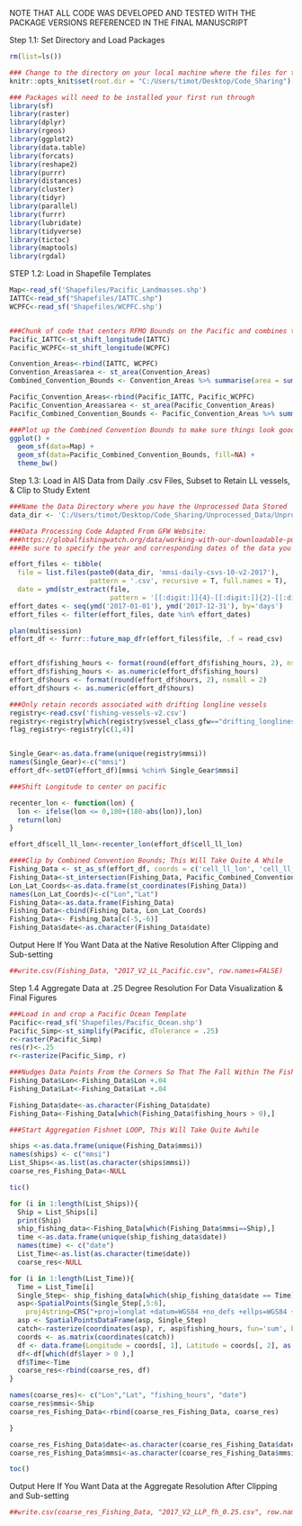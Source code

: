 NOTE THAT ALL CODE WAS DEVELOPED AND TESTED WITH THE PACKAGE VERSIONS REFERENCED IN THE FINAL MANUSCRIPT

Step 1.1: Set Directory and Load Packages
```{r, warning=FALSE, message=FALSE}

rm(list=ls())

### Change to the directory on your local machine where the files for this process are being stored
knitr::opts_knit$set(root.dir = "C:/Users/timot/Desktop/Code_Sharing") 

### Packages will need to be installed your first run through
library(sf)
library(raster)
library(dplyr)
library(rgeos)
library(ggplot2)
library(data.table)
library(forcats)
library(reshape2)
library(purrr)
library(distances)
library(cluster)
library(tidyr)
library(parallel)
library(furrr) 
library(lubridate) 
library(tidyverse)
library(tictoc)
library(maptools)
library(rgdal)

```


STEP 1.2: Load in Shapefile Templates
```{r}

Map<-read_sf('Shapefiles/Pacific_Landmasses.shp')
IATTC<-read_sf("Shapefiles/IATTC.shp")
WCPFC<-read_sf('Shapefiles/WCPFC.shp')


###Chunk of code that centers RFMO Bounds on the Pacific and combines them
Pacific_IATTC<-st_shift_longitude(IATTC)
Pacific_WCPFC<-st_shift_longitude(WCPFC)

Convention_Areas<-rbind(IATTC, WCPFC)
Convention_Areas$area <- st_area(Convention_Areas)
Combined_Convention_Bounds <- Convention_Areas %>% summarise(area = sum(area))

Pacific_Convention_Areas<-rbind(Pacific_IATTC, Pacific_WCPFC)
Pacific_Convention_Areas$area <- st_area(Pacific_Convention_Areas)
Pacific_Combined_Convention_Bounds <- Pacific_Convention_Areas %>% summarise(area = sum(area))

###Plot up the Combined Convention Bounds to make sure things look good
ggplot() +
  geom_sf(data=Map) +
  geom_sf(data=Pacific_Combined_Convention_Bounds, fill=NA) +
  theme_bw()

```


Step 1.3: Load in AIS Data from Daily .csv Files, Subset to Retain LL vessels, & Clip to Study Extent 
```{r warning=FALSE, message=FALSE}


###Name the Data Directory where you have the Unprocessed Data Stored
data_dir <- 'C:/Users/timot/Desktop/Code_Sharing/Unprocessed_Data/Unprocessed_GFW_AIS_Data/'

###Data Processing Code Adapted From GFW Website:
###https://globalfishingwatch.org/data/working-with-our-downloadable-public-data-in-r/
###Be sure to specify the year and corresponding dates of the data you want to process 

effort_files <- tibble(
  file = list.files(paste0(data_dir, 'mmsi-daily-csvs-10-v2-2017'), 
                    pattern = '.csv', recursive = T, full.names = T),
  date = ymd(str_extract(file, 
                         pattern = '[[:digit:]]{4}-[[:digit:]]{2}-[[:digit:]]{2}')))
effort_dates <- seq(ymd('2017-01-01'), ymd('2017-12-31'), by='days')
effort_files <- filter(effort_files, date %in% effort_dates)

plan(multisession) 
effort_df <- furrr::future_map_dfr(effort_files$file, .f = read_csv)


effort_df$fishing_hours <- format(round(effort_df$fishing_hours, 2), nsmall = 2)
effort_df$fishing_hours <- as.numeric(effort_df$fishing_hours)
effort_df$hours <- format(round(effort_df$hours, 2), nsmall = 2)
effort_df$hours <- as.numeric(effort_df$hours)

###Only retain records associated with drifting longline vessels
registry<-read.csv('fishing-vessels-v2.csv')
registry<-registry[which(registry$vessel_class_gfw=="drifting_longlines"),]
flag_registry<-registry[c(1,4)]


Single_Gear<-as.data.frame(unique(registry$mmsi))
names(Single_Gear)<-c("mmsi")
effort_df<-setDT(effort_df)[mmsi %chin% Single_Gear$mmsi] 

###Shift Longitude to center on pacific

recenter_lon <- function(lon) { 
  lon <- ifelse(lon <= 0,180+(180-abs(lon)),lon)
  return(lon)                               
}

effort_df$cell_ll_lon<-recenter_lon(effort_df$cell_ll_lon) 

####Clip by Combined Convention Bounds; This Will Take Quite A While
Fishing_Data <- st_as_sf(effort_df, coords = c('cell_ll_lon', 'cell_ll_lat'), crs = "+init=epsg:4326")
Fishing_Data<-st_intersection(Fishing_Data, Pacific_Combined_Convention_Bounds)
Lon_Lat_Coords<-as.data.frame(st_coordinates(Fishing_Data))
names(Lon_Lat_Coords)<-c("Lon","Lat")
Fishing_Data<-as.data.frame(Fishing_Data)
Fishing_Data<-cbind(Fishing_Data, Lon_Lat_Coords)
Fishing_Data<- Fishing_Data[c(-5,-6)]
Fishing_Data$date<-as.character(Fishing_Data$date)
```

Output Here If You Want Data at the Native Resolution After Clipping and Sub-setting
```{r}
##write.csv(Fishing_Data, "2017_V2_LL_Pacific.csv", row.names=FALSE)
```

Step 1.4 Aggregate Data at .25 Degree Resolution For Data Visualization & Final Figures 
```{r warning=FALSE, message=FALSE}

###Load in and crop a Pacific Ocean Template
Pacific<-read_sf('Shapefiles/Pacific_Ocean.shp')
Pacific_Simp<-st_simplify(Pacific, dTolerance = .25)
r<-raster(Pacific_Simp)
res(r)<-.25
r<-rasterize(Pacific_Simp, r)

###Nudges Data Points From the Corners So That The Fall Within The Fishnet We Are Creating
Fishing_Data$Lon<-Fishing_Data$Lon +.04
Fishing_Data$Lat<-Fishing_Data$Lat +.04

Fishing_Data$date<-as.character(Fishing_Data$date)
Fishing_Data<-Fishing_Data[which(Fishing_Data$fishing_hours > 0),]

###Start Aggregation Fishnet LOOP, This Will Take Quite Awhile

ships <-as.data.frame(unique(Fishing_Data$mmsi)) 
names(ships) <- c("mmsi")
List_Ships<-as.list(as.character(ships$mmsi))
coarse_res_Fishing_Data<-NULL

tic()

for (i in 1:length(List_Ships)){
  Ship = List_Ships[i]
  print(Ship)
  ship_fishing_data<-Fishing_Data[which(Fishing_Data$mmsi==Ship),]
  time <-as.data.frame(unique(ship_fishing_data$date))                        
  names(time) <- c("date")
  List_Time<-as.list(as.character(time$date))
  coarse_res<-NULL        

for (i in 1:length(List_Time)){
  Time = List_Time[i]
  Single_Step<- ship_fishing_data[which(ship_fishing_data$date == Time),]
  asp<-SpatialPoints(Single_Step[,5:6],
    proj4string=CRS("+proj=longlat +datum=WGS84 +no_defs +ellps=WGS84 +towgs84=0,0,0"))
  asp <- SpatialPointsDataFrame(asp, Single_Step)
  catch<-rasterize(coordinates(asp), r, asp$fishing_hours, fun='sum', background=0)
  coords <- as.matrix(coordinates(catch))
  df <- data.frame(Longitude = coords[, 1], Latitude = coords[, 2], as.data.frame(catch))
  df<-df[which(df$layer > 0 ),]
  df$Time<-Time
  coarse_res<-rbind(coarse_res, df)
}

names(coarse_res)<- c("Lon","Lat", "fishing_hours", "date")
coarse_res$mmsi<-Ship
coarse_res_Fishing_Data<-rbind(coarse_res_Fishing_Data, coarse_res)

}

coarse_res_Fishing_Data$date<-as.character(coarse_res_Fishing_Data$date)
coarse_res_Fishing_Data$mmsi<-as.character(coarse_res_Fishing_Data$mmsi)

toc()
```


Output Here If You Want Data at the Aggregate Resolution After Clipping and Sub-setting
```{r}
##write.csv(coarse_res_Fishing_Data, "2017_V2_LLP_fh_0.25.csv", row.names=FALSE)
```


